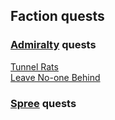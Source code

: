 == Faction quests ==

=== [[Admiralty]] quests ===
[[Tunnel Rats]]<br>
[[Leave No-one Behind]]

=== [[Spree]] quests ===